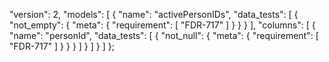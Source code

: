   "version": 2,
  "models": [
    {
      "name": "activePersonIDs",
      "data_tests": [
        {
          "not_empty": {
            "meta": {
              "requirement": [
                "FDR-717"
              ]
            }
          }
        }
      ],
      "columns": [
        {
          "name": "personId",
          "data_tests": [
            {
              "not_null": {
                "meta": {
                  "requirement": [
                    "FDR-717"
                  ]
                }
              }
            }
          ]
        }
      ]
    }
  ]
};
